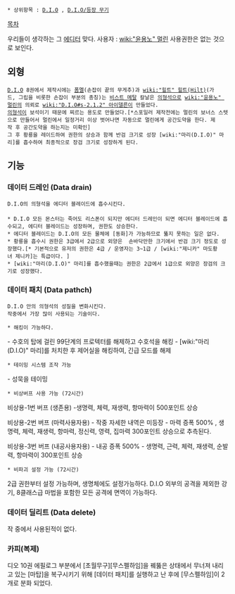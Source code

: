  * 상위항목 : [[D.I.O]] , [[D.I.O/등장 무기]]

[[목차]]

우리들이 생각하는 그 [[에디터]] 맞다.
사용자 : [[wiki:"윤용노" 멀린]]
사용권한은 없는 것으로 보인다.

== 외형 ==
 [[D.I.O]] 8권에서 제작시에는 [[폼멜]](손잡이 끝의 무게추)과 [[wiki:"힐트" 힐트(Hilt)]](가드, 그립을 비롯한 손잡이 부분의 총칭)는 [[비스트 메탈]] 칼날은 [[의형석]]으로 [[wiki:"윤용노" 멀린]]의 의뢰로 [[wiki:"D.I.O#s-2.1.2" 아이델른]]이 만들었다.
 [[의형석]]이 보석이기 때문에 찌르는 용도로 만들었다.[*스포일러 제작전에는 멀린의 보너스 스텟으로 만들어서 멀린에서 일정거리 이상 벗어나면 자동으로 멀린에게 공간도약을 한다. 제작 후 공간도약을 하는지는 미확인]
 그 후 황룡을 레이드하여 권한의 상승과 함께 반검 크기로 성장 [wiki:"마리(D.I.O)" 마리]를 흡수하여 최종적으로 장검 크기로 성장하게 된다.
 
== 기능 ==
=== 데이터 드레인 (Data drain) ===

 D.I.O의 의형석을 에디터 블레이드에 흡수시킨다.
 
 * D.I.O 모든 몬스터는 죽어도 리스폰이 되지만 에디터 드레인이 되면 에디터 블레이드에 흡수되고, 에디터 블레이드는 성장하며, 권한도 상승한다.
 * 에디터 블레이드는 D.I.O의 모든 물체에 [동화]가 가능하므로 뚫지 못하는 일은 없다.
 * 황룡을 흡수시 권한은 3급에서 2급으로 외양은  손바닥만한 크기에서 반검 크기 정도로 성장했다.[* 기본적으로 유저의 권한은 4급 / 운영자는 3~1급 / [wiki:"제니카" 마도황녀 제니카]는 특급이다. ]
 * [wiki:"마리(D.I.O)" 마리]를 흡수했을때는 권한은 2급에서 1급으로 외양은 장검의 크기로 성장했다.


=== 데이터 패치 (Data pathch) ===

 D.I.O 안의 의형석의 성질을 변화시킨다.
 작중에서 가장 많이 사용되는 기술이다.


 * 해킹이 가능하다.
- 수호의 탑에 걸린 99단계의 프로텍터를 해제하고 수호석을 해킹
- [wiki:"마리(D.I.O)" 마리]를 처치한 후 제어실을 해킹하여, 긴급 모드를 해제

 * 테이밍 시스템 조작 가능
- 성묵을 테이밍

 * 비상버프 사용 가능 (72시간)

비상용-1번 버프 (생존용)
-생명력, 체력, 재생력, 항마력이 500포인트 상승

비상용-2번 버프 (마력사용자용)
- 작중 자세한 내역은 미등장
- 마력 증폭 500% , 생명력, 체력, 재생력, 항마력, 정신력, 영력, 집마력 300포인트 상승으로 추측된다.

비상용-3번 버프 (내공사용자용)
- 내공 증폭 500%
- 생명력, 근력, 체력, 재생력, 순발력, 항마력이 300포인트 상승

 * 비파괴 설정 가능 (72시간)
2급 권한부터 설정 가능하며, 생명체에도 설정가능하다. D.I.O 외부의 공격을 제외한 강기, 8클래스급 마법을 포함한 모든 공격에 면역이 가능하다.



=== 데이터 딜리트 (Data delete) ===


작 중에서 사용된적이 없다.
=== 카피(복제) ===
디오 10권 에필로그 부분에서 [초월무구][무스펠하임]을 꿰뚫은 상태에서 무너져 내리고 있는 [마탑]을 복구시키기 위해 [데이터 패치]를 실행하고 난 후에 [무스펠하임]이 2개로 분화 되었다.
